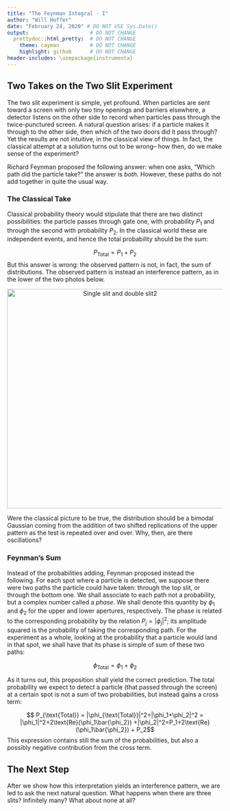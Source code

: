```yaml
---
title: "The Feynman Integral - I"
author: "Will Hoffer"
date: "February 24, 2020" # DO NOT USE Sys.Date()
output:                    # DO NOT CHANGE
  prettydoc::html_pretty:  # DO NOT CHANGE
    theme: cayman          # DO NOT CHANGE
    highlight: github      # DO NOT CHANGE
header-includes: \usepackage{instrumenta}
---
```


## Two Takes on the Two Slit Experiment

The two slit experiment is simple, yet profound. When particles are sent toward a screen with only two tiny openings and barriers elsewhere, a detector listens on the other side to record when particles pass through the twice-punctured screen. A natural question arises: if a particle makes it through to the other side, then which of the two doors did it pass through? Yet the results are not intuitive, in the classical view of things. In fact, the classical attempt at a solution turns out to be wrong-- how then, do we make sense of the experiment?

Richard Feynman proposed the following answer: when one asks, "Which path did the particle take?" the answer is *both*. However, these paths do not add together in quite the usual way.

### The Classical Take

Classical probability theory would stipulate that there are two distinct possibilities: the particle passes through gate one, with probability $P_1$ and through the second with probability $P_2$. In the classical world these are independent events, and hence the total probability should be the sum:

$$ P_{\text{Total}}=P_1+P_2$$
But this answer is wrong: the observed pattern is not, in fact, the sum of distributions. The observed pattern is instead an interference pattern, as in the lower of the two photos below.

<center>
<a title="Jordgette / CC BY-SA (https://creativecommons.org/licenses/by-sa/3.0)" href="https://commons.wikimedia.org/wiki/File:Single_slit_and_double_slit2.jpg"><img width="512" alt="Single slit and double slit2" src="https://upload.wikimedia.org/wikipedia/commons/c/c2/Single_slit_and_double_slit2.jpg"></a>
</center>

Were the classical picture to be true, the distribution should be a bimodal Gaussian coming from the addition of two shifted replications of the upper pattern as the test is repeated over and over. Why, then, are there oscillations?

### Feynman's Sum 

Instead of the probabilities adding, Feynman proposed instead the following. For each spot where a particle is detected, we suppose there were two paths the particle could have taken: through the top slit, or through the bottom one. We shall associate to each path not a probability, but a complex number called a *phase*. We shall denote this quantity by $\phi_1$ and $\phi_2$ for the upper and lower apertures, respectively. The phase is related to the corresponding probability by the relation $P_j=|\phi_j|^2$; its amplitude squared is the probability of taking the corresponding path. For the experiment as a whole, looking at the probability that a particle would land in that spot, we shall have that its phase is simple of sum of these two paths:

$$ \phi_{\text{Total}}=\phi_1+\phi_2 $$

As it turns out, this proposition shall yield the correct prediction. The total probability we expect to detect a particle (that passed through the screen) at a certain spot is not a sum of two probabilities, but instead gains a cross term:

$$ P_{\text{Total}} = |\phi_{\text{Total}}|^2=|\phi_1+\phi_2|^2 = |\phi_1|^2+2\text{Re}(\phi_1\bar{\phi_2}) +|\phi_2|^2=P_1+2\text{Re}(\phi_1\bar{\phi_2}) + P_2$$
This expression contains still the sum of the probabilities, but also a possibly negative contribution from the cross term.

## The Next Step

After we show how this interpretation yields an interference pattern, we are led to ask the next natural question. What happens when there are three slits? Infinitely many? What about none at all?


